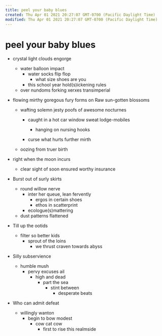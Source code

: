 ```yaml
---
title: peel your baby blues
created: Thu Apr 01 2021 20:27:07 GMT-0700 (Pacific Daylight Time)
modified: Thu Apr 01 2021 20:27:07 GMT-0700 (Pacific Daylight Time)
---
```

# peel your baby blues

- crystal light clouds engorge
  - water balloon impact
    - water socks flip flop
      - what size shoes are you
    - this school year hold(s)ickening rules
  - over nundoms forking xerxes transimperial
- flowing mirthy goregous fury forms on Raw sun-gotten blossoms

  - wafting solemn jesty poofs of awesome nocturnes

    - caught in a hot car window sweat lodge-mobiles

      - hanging on nursing hooks

    - curse what hurts further mirth

  - oozing from truer birth

- right when the moon incurs

  - clear sight of soon ensured worthy insurance

- Burst out of surly skirts
  - round willow nerve
    - inter her queue, lean fervently
      - ergos in certain shoes
      - ethos in scatterprint
    - ecologue(s)mattering
  - dust patterns flattened
- Till up the ootids
  - filter so better kids
    - sprout of the loins
      - we thrust craven towards abyss
- Silly subservience
  - humble mush
    - pervy excuses ail
      - high and dead
        - part the sea
          - stint between
            - desperate beats
- Who can admit defeat
  - willingly wanton
    - begin to bow modest
      - cow cat cow
        - first to rise this realmside
